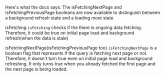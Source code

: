 Here's what the docs says:
The isFetchingNextPage and isFetchingPreviousPage booleans are now available to distinguish between a background refresh state and a loading more state

isFetching
`isFetching` checks if the there is ongoing data fetching. Therefore, it could be true on initial page load and background refresh(when the data is stale)

isFetchingNextPage(isFetchingPreviousPage too)
`isFetchingNextPage` is a boolean flag that represents if the query is fetching next page or not. Therefore, it doesn't turn true even on initial page load and background refreshing. It only turns true when you already fetched the first page and the next page is being loaded.
